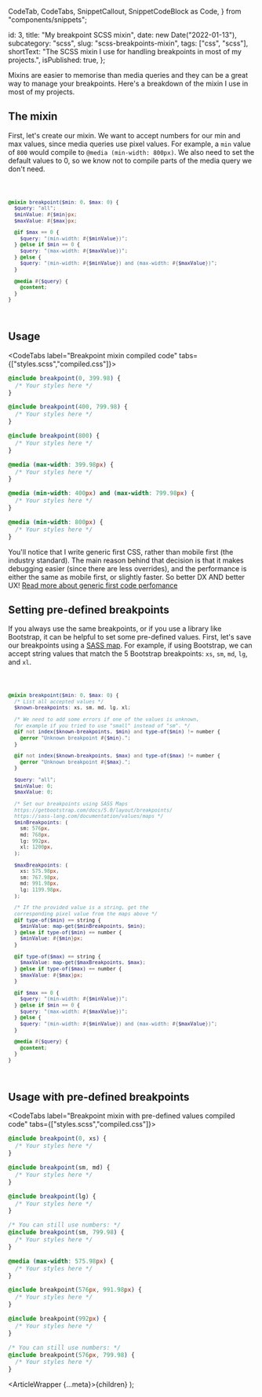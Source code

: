   CodeTab,
  CodeTabs,
  SnippetCallout,
  SnippetCodeBlock as Code,
} from "components/snippets";

  id: 3,
  title: "My breakpoint SCSS mixin",
  date: new Date("2022-01-13"),
  subcategory: "scss",
  slug: "scss-breakpoints-mixin",
  tags: ["css", "scss"],
  shortText:
    "The SCSS mixin I use for handling breakpoints in most of my projects.",
  isPublished: true,
};

Mixins are easier to memorise than media queries and they can be a great way to manage your breakpoints. Here's a breakdown of the mixin I use in most of my projects.

## The mixin

First, let's create our mixin. We want to accept numbers for our min and max values, since media queries use pixel values. For example, a `min` value of `800` would compile to `@media (min-width: 800px)`. We also need to set the default values to 0, so we know not to compile parts of the media query we don't need.

<Code filename="mixins.scss">

```scss
@mixin breakpoint($min: 0, $max: 0) {
  $query: "all";
  $minValue: #{$min}px;
  $maxValue: #{$max}px;

  @if $max == 0 {
    $query: "(min-width: #{$minValue})";
  } @else if $min == 0 {
    $query: "(max-width: #{$maxValue})";
  } @else {
    $query: "(min-width: #{$minValue}) and (max-width: #{$maxValue})";
  }

  @media #{$query} {
    @content;
  }
}
```

</Code>

## Usage

<CodeTabs label="Breakpoint mixin compiled code" tabs={["styles.scss","compiled.css"]}>

<CodeTab label="styles.scss">

```scss
@include breakpoint(0, 399.98) {
  /* Your styles here */
}

@include breakpoint(400, 799.98) {
  /* Your styles here */
}

@include breakpoint(800) {
  /* Your styles here */
}
```

</CodeTab>

<CodeTab label="compiled.scss">

```css
@media (max-width: 399.98px) {
  /* Your styles here */
}

@media (min-width: 400px) and (max-width: 799.98px) {
  /* Your styles here */
}

@media (min-width: 800px) {
  /* Your styles here */
}
```

</CodeTab>

</CodeTabs>

You'll notice that I write generic first CSS, rather than mobile first (the industry standard). The main reason behind that decision is that it makes debugging easier (since there are less overrides), and the performance is either the same as mobile first, or slightly faster. So better DX AND better UX! [Read more about generic first code perfomance](https://www.smashingmagazine.com/2018/12/generic-css-mobile-first/#performance-implications)

## Setting pre-defined breakpoints

If you always use the same breakpoints, or if you use a library like Bootstrap, it can be helpful to set some pre-defined values. First, let's save our breakpoints using a [SASS map](https://sass-lang.com/documentation/values/maps). For example, if using Bootstrap, we can accept string values that match the 5 Bootstrap breakpoints: `xs`, `sm`, `md`, `lg`, and `xl`.

<Code filename="mixins.scss">

```scss 
@mixin breakpoint($min: 0, $max: 0) {
  /* List all accepted values */
  $known-breakpoints: xs, sm, md, lg, xl;

  /* We need to add some errors if one of the values is unknown, 
  for example if you tried to use "small" instead of "sm". */
  @if not index($known-breakpoints, $min) and type-of($min) != number {
    @error "Unknown breakpoint #{$min}.";
  }

  @if not index($known-breakpoints, $max) and type-of($max) != number {
    @error "Unknown breakpoint #{$max}.";
  }

  $query: "all";
  $minValue: 0;
  $maxValue: 0;

  /* Set our breakpoints using SASS Maps
  https://getbootstrap.com/docs/5.0/layout/breakpoints/
  https://sass-lang.com/documentation/values/maps */
  $minBreakpoints: (
    sm: 576px,
    md: 768px,
    lg: 992px,
    xl: 1200px,
  );

  $maxBreakpoints: (
    xs: 575.98px,
    sm: 767.98px,
    md: 991.98px,
    lg: 1199.98px,
  );

  /* If the provided value is a string, get the
  corresponding pixel value from the maps above */
  @if type-of($min) == string {
    $minValue: map-get($minBreakpoints, $min);
  } @else if type-of($min) == number {
    $minValue: #{$min}px;
  }

  @if type-of($max) == string {
    $maxValue: map-get($maxBreakpoints, $max);
  } @else if type-of($max) == number {
    $maxValue: #{$max}px;
  }

  @if $max == 0 {
    $query: "(min-width: #{$minValue})";
  } @else if $min == 0 {
    $query: "(max-width: #{$maxValue})";
  } @else {
    $query: "(min-width: #{$minValue}) and (max-width: #{$maxValue})";
  }

  @media #{$query} {
    @content;
  }
}
```

</Code>

## Usage with pre-defined breakpoints

<CodeTabs label="Breakpoint mixin with pre-defined values compiled code" tabs={["styles.scss","compiled.css"]}>

<CodeTab label="styles.scss">

```scss
@include breakpoint(0, xs) {
  /* Your styles here */
}

@include breakpoint(sm, md) {
  /* Your styles here */
}

@include breakpoint(lg) {
  /* Your styles here */
}

/* You can still use numbers: */
@include breakpoint(sm, 799.98) {
  /* Your styles here */
}
```

</CodeTab>

<CodeTab label="compiled.scss">

```css
@media (max-width: 575.98px) {
  /* Your styles here */
}

@include breakpoint(576px, 991.98px) {
  /* Your styles here */
}

@include breakpoint(992px) {
  /* Your styles here */
}

/* You can still use numbers: */
@include breakpoint(576px, 799.98) {
  /* Your styles here */
}
```

</CodeTab>

</CodeTabs>

  <ArticleWrapper {...meta}>{children}</ArticleWrapper>
);
